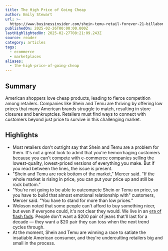 ```yaml
---
title: The High Price of Going Cheap
author: Emily Stewart
url: >-
  https://www.businessinsider.com/shein-temu-retail-forever-21-billabong-bankruptcy-retail-cheap-shopping-2025-2?utm_source=Sailthru&utm_medium=email&utm_campaign=Issue:%202025-02-26%20Retail%20Dive:%20Marketing%20%5Bissue:70804%5D&utm_term=Retail%20Dive:%20Marketing
publishedOn: 2025-02-26T00:00:00.000Z
lastHighlightedOn: 2025-02-27T08:21:09.243Z
source: reader
category: articles
tags:
  - ecommerce
  - marketplaces
aliases:
  - the-high-price-of-going-cheap
---
```

## Summary

American shoppers love cheap products, leading to fierce competition among retailers. Companies like Shein and Temu are thriving by offering low prices that many American brands struggle to match, resulting in store closures and bankruptcies. Retailers must find ways to connect with customers beyond just price to survive in this challenging market.

## Highlights
- Most retailers don't outright say that Shein and Temu are a problem for them. It's not a great look to admit that you're hemorrhaging customers because you can't compete with e-commerce companies selling the lowest-quality, lowest-priced versions of everything you make. But if you read between the lines, the issue is present.
- "Shein and Temu are rock bottom of the market," Mercer said. "If the whole market is rising in price, you can put your price up and still be rock bottom."
- "You're not going to be able to outcompete Shein or Temu on price, so you have to build that almost emotional relationship with" customers, Mercer said. "You have to stand for more than low prices."
- Woloson noted that some people can't afford to buy something nicer, but even if everyone could, it's not clear they would. We live in an [era of flash fads](https://www.businessinsider.com/trader-joes-mini-tote-bags-stanley-cups-tiktok-consumerism-marketing-2024-3). People don't want a $200 pair of jeans that'll last for a decade — they want a $20 pair they can toss when the next trend cycles through.
- At the moment, Shein and Temu are winning a race to satiate the insatiable American consumer, and they're undercutting retailers big and small in the process.
